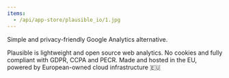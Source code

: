 ```yaml
---
items:
  - /api/app-store/plausible_io/1.jpg
---
```


<Slider items={items} />

Simple and privacy-friendly Google Analytics alternative. 

Plausible is lightweight and open source web analytics. No cookies and fully compliant with GDPR, CCPA and PECR. Made and hosted in the EU, powered by European-owned cloud infrastructure 🇪🇺

